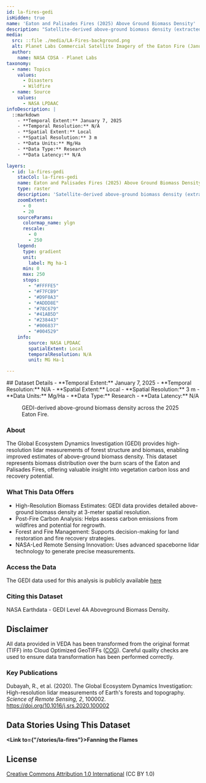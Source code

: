 ```yaml
---
id: la-fires-gedi
isHidden: true
name: 'Eaton and Palisades Fires (2025) Above Ground Biomass Density'
description: "Satellite-derived above-ground biomass density (extracted from GEDI data) over the burn scar extents of the Eaton and Palisades Fires in Southern California (2025)."
media:
  src: ::file ./media/LA-Fires-background.png
  alt: Planet Labs Commercial Satellite Imagery of the Eaton Fire (January 9, 2025).
  author:
    name: NASA CDSA - Planet Labs
taxonomy:
  - name: Topics
    values:
      - Disasters
      - Wildfire
  - name: Source
    values:
      - NASA LPDAAC
infoDescription: |
  ::markdown
    - **Temporal Extent:** January 7, 2025
    - **Temporal Resolution:** N/A
    - **Spatial Extent:** Local
    - **Spatial Resolution:** 3 m
    - **Data Units:** Mg/Ha
    - **Data Type:** Research
    - **Data Latency:** N/A

layers:
  - id: la-fires-gedi
    stacCol: la-fires-gedi
    name: Eaton and Palisades Fires (2025) Above Ground Biomass Density
    type: raster
    description: 'Satellite-derived above-ground biomass density (extracted from GEDI data) over the burn scar extents of the Eaton and Palisades Fires in Southern California (2025).'
    zoomExtent:
      - 0
      - 20
    sourceParams:
      colormap_name: ylgn    
      rescale:
        - 0
        - 250
    legend:
      type: gradient
      unit:
        label: Mg ha-1
      min: 0
      max: 250
      stops: 
        - "#FFFFE5"
        - "#F7FCB9"
        - "#D9F0A3"
        - "#ADDD8E"
        - "#78C679"
        - "#41AB5D"
        - "#238443"
        - "#006837"
        - "#004529"
    info:
        source: NASA LPDAAC
        spatialExtent: Local
        temporalResolution: N/A
        unit: MG Ha-1

---
```


<Block>
  <Prose>
  ## Dataset Details
    - **Temporal Extent:** January 7, 2025
    - **Temporal Resolution:** N/A
    - **Spatial Extent:** Local
    - **Spatial Resolution:** 3 m
    - **Data Units:** Mg/Ha
    - **Data Type:** Research
    - **Data Latency:** N/A
  </Prose>
<Figure>
  <Map
    datasetId='la-fires-gedi'
    layerId='la-fires-gedi'
    dateTime='2025-01-07'
    zoom={14.5}
    center={[-118.1041, 34.2066]}
  />
  <Caption
    attrAuthor='NASA'
    attrUrl='https://nasa.gov/'
  >
    GEDI-derived above-ground biomass density across the 2025 Eaton Fire.
  </Caption>
</Figure>
</Block>

<Block>
  <Prose>

  ### About

  The Global Ecosystem Dynamics Investigation (GEDI) provides high-resolution lidar measurements of forest structure and biomass, enabling improved estimates of above-ground biomass density. This dataset represents biomass distribution over the burn scars of the Eaton and Palisades Fires, offering valuable insight into vegetation carbon loss and recovery potential.

  
  </Prose>
</Block>

<Block>
  
  <Prose>

  ### What This Data Offers

  * High-Resolution Biomass Estimates: GEDI data provides detailed above-ground biomass density at 3-meter spatial resolution.
  * Post-Fire Carbon Analysis: Helps assess carbon emissions from wildfires and potential for regrowth.
  * Forest and Fire Management: Supports decision-making for land restoration and fire recovery strategies.
  * NASA-Led Remote Sensing Innovation: Uses advanced spaceborne lidar technology to generate precise measurements.
  
  </Prose>
</Block>

<Block>
  <Prose>
  
  ### Access the Data

  The GEDI data used for this analysis is publicly available [here](https://www.earthdata.nasa.gov/data/instruments/gedi-lidar)

  </Prose>
</Block>

<Block>
  <Prose>
    
  ### Citing this Dataset
  
  NASA Earthdata - GEDI Level 4A Aboveground Biomass Density.

  </Prose>
</Block>

<Block>
  <Prose>
  
  ## Disclaimer

  All data provided in VEDA has been transformed from the original format (TIFF) into Cloud Optimized GeoTIFFs ([COG](https://www.cogeo.org)). Careful quality checks are used to ensure data transformation has been performed correctly.  
  
  </Prose>
</Block>

<Block>
  <Prose>

  ### Key Publications
  
  Dubayah, R., et al. (2020). The Global Ecosystem Dynamics Investigation: High-resolution lidar measurements of Earth's forests and topography. *Science of Remote Sensing, 2*, 100002. https://doi.org/10.1016/j.srs.2020.100002

  </Prose>
</Block>

<Block>
  <Prose>
  
  ## Data Stories Using This Dataset
  
  **<Link to={"/stories/la-fires"}>Fanning the Flames</Link>**

  </Prose>
</Block>

<Block>
  <Prose>
  
  ## License
  
  [Creative Commons Attribution 1.0 International](https://creativecommons.org/publicdomain/zero/1.0/legalcode) (CC BY 1.0)

  </Prose>
</Block>

